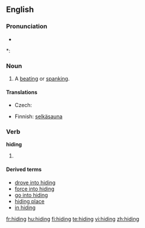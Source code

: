 ==English==

===Pronunciation===
* {{audio|en-us-hiding.ogg|Audio (US)}}

*: {{rhymes|aɪdɪŋ}}

===Noun===
{{en-noun|s|-}}

# {{context|colloquial|countable}} A [[beating]] or [[spanking]].

====Translations====
{{trans-top|A beating or spanking}}
* Czech: {{t|cs|výprask|m}}
{{trans-mid}}
* Finnish: [[selkäsauna]]
{{trans-bottom}}

===Verb===
'''hiding'''

# {{present participle of|[[hide]]}}

====Derived terms====
* [[drove into hiding]]
* [[force into hiding]]
* [[go into hiding]]
* [[hiding place]]
* [[in hiding]]

[[fr:hiding]]
[[hu:hiding]]
[[fi:hiding]]
[[te:hiding]]
[[vi:hiding]]
[[zh:hiding]]